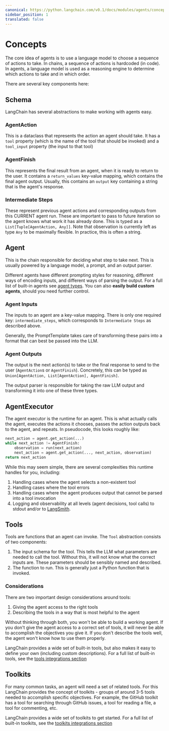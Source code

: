 ```yaml
---
canonical: https://python.langchain.com/v0.1/docs/modules/agents/concepts
sidebar_position: 1
translated: false
---
```


# Concepts

The core idea of agents is to use a language model to choose a sequence of actions to take.
In chains, a sequence of actions is hardcoded (in code).
In agents, a language model is used as a reasoning engine to determine which actions to take and in which order.

There are several key components here:

## Schema

LangChain has several abstractions to make working with agents easy.

### AgentAction

This is a dataclass that represents the action an agent should take.
It has a `tool` property (which is the name of the tool that should be invoked) and a `tool_input` property (the input to that tool)

### AgentFinish

This represents the final result from an agent, when it is ready to return to the user.
It contains a `return_values` key-value mapping, which contains the final agent output.
Usually, this contains an `output` key containing a string that is the agent's response.

### Intermediate Steps

These represent previous agent actions and corresponding outputs from this CURRENT agent run.
These are important to pass to future iteration so the agent knows what work it has already done.
This is typed as a `List[Tuple[AgentAction, Any]]`.
Note that observation is currently left as type `Any` to be maximally flexible.
In practice, this is often a string.

## Agent

This is the chain responsible for deciding what step to take next.
This is usually powered by a language model, a prompt, and an output parser.

Different agents have different prompting styles for reasoning, different ways of encoding inputs, and different ways of parsing the output.
For a full list of built-in agents see [agent types](/docs/modules/agents/agent_types/).
You can also **easily build custom agents**, should you need further control.

### Agent Inputs

The inputs to an agent are a key-value mapping.
There is only one required key: `intermediate_steps`, which corresponds to `Intermediate Steps` as described above.

Generally, the PromptTemplate takes care of transforming these pairs into a format that can best be passed into the LLM.

### Agent Outputs

The output is the next action(s) to take or the final response to send to the user (`AgentAction`s or `AgentFinish`).
Concretely, this can be typed as `Union[AgentAction, List[AgentAction], AgentFinish]`.

The output parser is responsible for taking the raw LLM output and transforming it into one of these three types.

## AgentExecutor

The agent executor is the runtime for an agent.
This is what actually calls the agent, executes the actions it chooses, passes the action outputs back to the agent, and repeats.
In pseudocode, this looks roughly like:

```python
next_action = agent.get_action(...)
while next_action != AgentFinish:
    observation = run(next_action)
    next_action = agent.get_action(..., next_action, observation)
return next_action
```

While this may seem simple, there are several complexities this runtime handles for you, including:

1. Handling cases where the agent selects a non-existent tool
2. Handling cases where the tool errors
3. Handling cases where the agent produces output that cannot be parsed into a tool invocation
4. Logging and observability at all levels (agent decisions, tool calls) to stdout and/or to [LangSmith](/docs/langsmith).

## Tools

Tools are functions that an agent can invoke.
The `Tool` abstraction consists of two components:

1. The input schema for the tool. This tells the LLM what parameters are needed to call the tool. Without this, it will not know what the correct inputs are. These parameters should be sensibly named and described.
2. The function to run. This is generally just a Python function that is invoked.

### Considerations

There are two important design considerations around tools:

1. Giving the agent access to the right tools
2. Describing the tools in a way that is most helpful to the agent

Without thinking through both, you won't be able to build a working agent.
If you don't give the agent access to a correct set of tools, it will never be able to accomplish the objectives you give it.
If you don't describe the tools well, the agent won't know how to use them properly.

LangChain provides a wide set of built-in tools, but also makes it easy to define your own (including custom descriptions).
For a full list of built-in tools, see the [tools integrations section](/docs/integrations/tools/)

## Toolkits

For many common tasks, an agent will need a set of related tools.
For this LangChain provides the concept of toolkits - groups of around 3-5 tools needed to accomplish specific objectives.
For example, the GitHub toolkit has a tool for searching through GitHub issues, a tool for reading a file, a tool for commenting, etc.

LangChain provides a wide set of toolkits to get started.
For a full list of built-in toolkits, see the [toolkits integrations section](/docs/integrations/toolkits/)